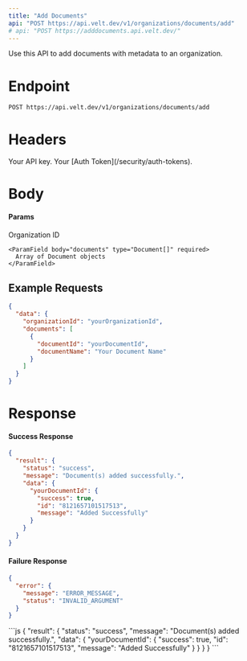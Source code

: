 ```yaml
---
title: "Add Documents"
api: "POST https://api.velt.dev/v1/organizations/documents/add"
# api: "POST https://adddocuments.api.velt.dev/"
---
```


Use this API to add documents with metadata to an organization.

# Endpoint

`POST https://api.velt.dev/v1/organizations/documents/add`

# Headers

<ParamField header="x-velt-api-key" type="string" required>
  Your API key.
</ParamField>

<ParamField header="x-velt-auth-token" type="string" required>
  Your [Auth Token](/security/auth-tokens).
</ParamField>

# Body

#### Params

<ParamField body="data" type="object" required>
  <Expandable title="properties">
    <ParamField body="organizationId" type="string" required>
      Organization ID
    </ParamField>

    <ParamField body="documents" type="Document[]" required>
      Array of Document objects
    </ParamField>
  </Expandable>
</ParamField>

## **Example Requests**

```JSON
{
  "data": {
    "organizationId": "yourOrganizationId",
    "documents": [
      {
        "documentId": "yourDocumentId",
        "documentName": "Your Document Name"
      }
    ]
  }
}
```

# Response

#### Success Response

```JSON
{
  "result": {
    "status": "success",
    "message": "Document(s) added successfully.",
    "data": {
      "yourDocumentId": {
        "success": true,
        "id": "8121657101517513",
        "message": "Added Successfully"
      }
    }
  }
}
```

#### Failure Response

```JSON
{
  "error": {
    "message": "ERROR_MESSAGE",
    "status": "INVALID_ARGUMENT"
  }
}
```

<ResponseExample>
```js
{
  "result": {
    "status": "success",
    "message": "Document(s) added successfully.",
    "data": {
      "yourDocumentId": {
        "success": true,
        "id": "8121657101517513",
        "message": "Added Successfully"
      }
    }
  }
}
```
</ResponseExample>